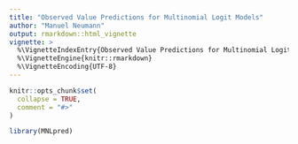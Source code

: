 ```yaml
---
title: "Observed Value Predictions for Multinomial Logit Models"
author: "Manuel Neumann"
output: rmarkdown::html_vignette
vignette: >
  %\VignetteIndexEntry{Observed Value Predictions for Multinomial Logit Models}
  %\VignetteEngine{knitr::rmarkdown}
  %\VignetteEncoding{UTF-8}
---
```


```r
knitr::opts_chunk$set(
  collapse = TRUE,
  comment = "#>"
)
```

```r
library(MNLpred)
```
